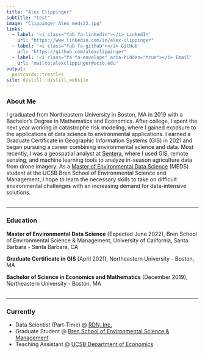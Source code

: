 ```yaml
---
title: "Alex Clippinger"
subtitle: "test"
image: "Clippinger_Alex_meds22.jpg"
links:
  - label: '<i class="fab fa-linkedin"></i> LinkedIn'
    url: "https://www.linkedin.com/in/alex-clippinger"
  - label: '<i class="fab fa-github"></i> GitHub'
    url: "https://github.com/alexclippinger"
  - label: '<i class="fa fa-envelope" aria-hidden="true"></i> Email'
    url: "mailto:alexclippinger@ucsb.edu"
output:
  postcards::trestles
site: distill::distill_website
---
```


### About Me

I graduated from Northeastern University in Boston, MA in 2019 with a Bachelor’s Degree in Mathematics and Economics. After college, I spent the next year working in catastrophe risk modeling, where I gained exposure to the applications of data science to environmental applications. I earned a Graduate Certificate in Geographic Information Systems (GIS) in 2021 and began pursuing a career combining environmental science and data. Most recently, I was a geospatial analyst at [Sentera](https://sentera.com/), where I used GIS, remote sensing, and machine learning tools to analyze in-season agriculture data from drone imagery. As a [Master of Environmental Data Science](https://bren.ucsb.edu/masters-programs/master-environmental-data-science) (MEDS) student at the UCSB Bren School of Environmental Science and Management, I hope to learn the necessary skills to take on difficult environmental challenges with an increasing demand for data-intensive solutions.
<br />
<br />

---

### Education

<i class="fa fa-graduation-cap" aria-hidden="true"></i> **Master of Environmental Data Science** (Expected June 2022), Bren School of Environmental Science & Management, University of California, Santa Barbara - Santa Barbara, CA

<i class="fa fa-graduation-cap" aria-hidden="true"></i> **Graduate Certificate in GIS** (April 2021), Northeastern University - Boston, MA

<i class="fa fa-graduation-cap" aria-hidden="true"></i> **Bachelor of Science in Economics and Mathematics** (December 2019), Northeastern University - Boston, MA
<br />
<br />

---

### Currently

- Data Scientist (Part-Time) @ [RDN, Inc.](https://www.rdniehaus.com/) <br />
- Graduate Student @ [Bren School of Environmental Science & Management](https://bren.ucsb.edu/) <br />
- Teaching Assistant @ [UCSB Department of Economics](https://econ.ucsb.edu/)
